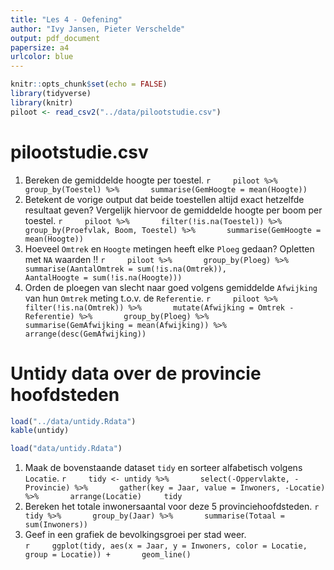 ```yaml
---
title: "Les 4 - Oefening"
author: "Ivy Jansen, Pieter Verschelde"
output: pdf_document
papersize: a4
urlcolor: blue
---
```


```r
knitr::opts_chunk$set(echo = FALSE)
library(tidyverse)
library(knitr)
piloot <- read_csv2("../data/pilootstudie.csv")
```



# pilootstudie.csv

1. Bereken de gemiddelde hoogte per toestel.
    ```r
    piloot %>%
      group_by(Toestel) %>%
      summarise(GemHoogte = mean(Hoogte))
    ```
1. Betekent de vorige output dat beide toestellen altijd exact hetzelfde resultaat geven? Vergelijk hiervoor de gemiddelde hoogte per boom per toestel. 
    ```r
    piloot %>%
      filter(!is.na(Toestel)) %>%
      group_by(Proefvlak, Boom, Toestel) %>%
      summarise(GemHoogte = mean(Hoogte))
    ```
1. Hoeveel `Omtrek` en `Hoogte` metingen heeft elke `Ploeg` gedaan? Opletten met `NA` waarden !!
    ```r
    piloot %>%
      group_by(Ploeg) %>%
      summarise(AantalOmtrek = sum(!is.na(Omtrek)),
                AantalHoogte = sum(!is.na(Hoogte)))
    ```
1. Orden de ploegen van slecht naar goed volgens gemiddelde `Afwijking` van hun `Omtrek` meting t.o.v. de `Referentie`.
    ```r
    piloot %>%
      filter(!is.na(Omtrek)) %>%
      mutate(Afwijking = Omtrek - Referentie) %>%
      group_by(Ploeg) %>%
      summarise(GemAfwijking = mean(Afwijking)) %>%
      arrange(desc(GemAfwijking))
    ```



# Untidy data over de provincie hoofdsteden

```r
load("../data/untidy.Rdata")
kable(untidy)
```
```r
load("data/untidy.Rdata")
```

1. Maak de bovenstaande dataset `tidy` en sorteer alfabetisch volgens `Locatie`.
    ```r
    tidy <- untidy %>%
      select(-Oppervlakte, -Provincie) %>%
      gather(key = Jaar, value = Inwoners, -Locatie) %>%
      arrange(Locatie)
    tidy
    ```
1. Bereken het totale inwonersaantal voor deze 5 provinciehoofdsteden.
    ```r
    tidy %>%
      group_by(Jaar) %>%
      summarise(Totaal = sum(Inwoners))
    ```
1. Geef in een grafiek de bevolkingsgroei per stad weer.  
    ```r
    ggplot(tidy, aes(x = Jaar, y = Inwoners, color = Locatie, group = Locatie)) +
      geom_line()
    ```



